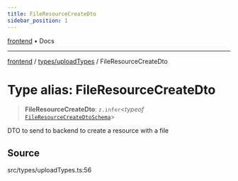 ```yaml
---
title: FileResourceCreateDto
sidebar_position: 1
---
```


[frontend](../../..) • Docs

***

[frontend](../../..) / [types/uploadTypes](..) / FileResourceCreateDto

# Type alias: FileResourceCreateDto

> **FileResourceCreateDto**: `z.infer`\<*typeof* [`FileResourceCreateDtoSchema`](../variables/FileResourceCreateDtoSchema)\>

DTO to send to backend to create a resource with a file

## Source

src/types/uploadTypes.ts:56
